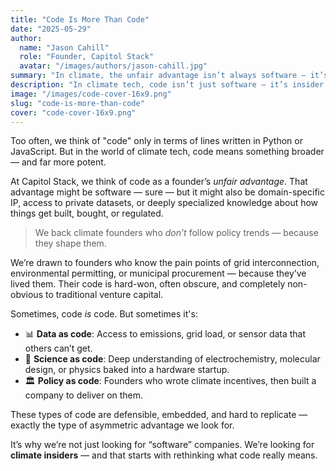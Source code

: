 ```yaml
---
title: "Code Is More Than Code"
date: "2025-05-29"
author:
  name: "Jason Cahill"
  role: "Founder, Capitol Stack"
  avatar: "/images/authors/jason-cahill.jpg"
summary: "In climate, the unfair advantage isn’t always software — it’s the insider edge that lets you build what others can’t. Code is also policy, data, science, and asymmetric information."
description: "In climate tech, code isn’t just software — it’s insider knowledge, proprietary data, policy fluency, and scientific edge. It’s the founder’s unfair advantage."
image: "/images/code-cover-16x9.png"
slug: "code-is-more-than-code"
cover: "code-cover-16x9.png"
---
```



Too often, we think of "code" only in terms of lines written in Python or JavaScript. But in the world of climate tech, code means something broader — and far more potent.

At Capitol Stack, we think of code as a founder’s *unfair advantage*. That advantage might be software — sure — but it might also be domain-specific IP, access to private datasets, or deeply specialized knowledge about how things get built, bought, or regulated.

> We back climate founders who *don’t* follow policy trends — because they shape them.

We’re drawn to founders who know the pain points of grid interconnection, environmental permitting, or municipal procurement — because they’ve lived them. Their code is hard-won, often obscure, and completely non-obvious to traditional venture capital.

Sometimes, code *is* code. But sometimes it's:

- 📊 **Data as code**: Access to emissions, grid load, or sensor data that others can’t get.
- 🧪 **Science as code**: Deep understanding of electrochemistry, molecular design, or physics baked into a hardware startup.
- 🏛️ **Policy as code**: Founders who wrote climate incentives, then built a company to deliver on them.

These types of code are defensible, embedded, and hard to replicate — exactly the type of asymmetric advantage we look for. 

It’s why we’re not just looking for “software” companies. We’re looking for **climate insiders** — and that starts with rethinking what code really means.
